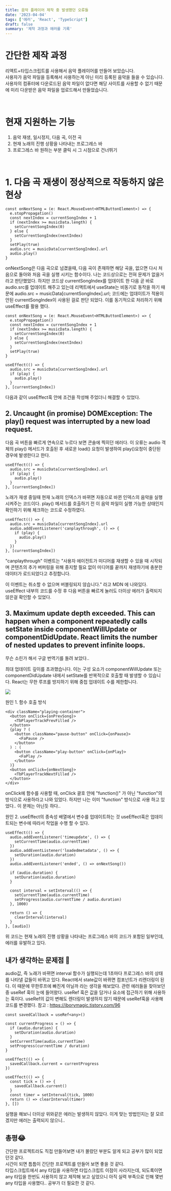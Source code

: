 ```yaml
---
title: 음악 플레이어 제작 중 발생했던 오류들
date: '2023-04-04'
tags: ['에러', 'React', 'TypeScript']
draft: false
summary: '제작 과정과 에러를 기록'
---
```


# 간단한 제작 과정

리액트+타입스크립트를 사용해서 음악 플레이어를 만들어 보았습니다. <br />
사용자가 음악 파일을 등록해서 사용하는게 아닌 미리 등록된 음악을 들을 수 있습니다. 사용자의 컴퓨터에 다운로드된 음악 파일이
없다면 해당 사이트를 사용할 수 없기 때문에 미리 다운받은 음악 파일을 업로드해서 만들었습니다. <br />

<br />

# 현재 지원하는 기능

1. 음악 재생, 일시정지, 다음 곡, 이전 곡
2. 현재 노래의 진행 상황을 나타내는 프로그레스 바
3. 프로그레스 바 원하는 부분 클릭 시 그 시점으로 건너뛰기

<br />

# 1. 다음 곡 재생이 정상적으로 작동하지 않은 현상

```tsx
const onNextSong = (e: React.MouseEvent<HTMLButtonElement>) => {
  e.stopPropagation()
  const nextIndex = currentSongIndex + 1
  if (nextIndex >= musicData.length) {
    setCurrentSongIndex(0)
  } else {
    setCurrentSongIndex(nextIndex)
  }
  setPlay(true)
  audio.src = musicData[currentSongIndex].url
  audio.play()
}
```

onNextSong은 다음 곡으로 넘겼을때, 다음 곡이 존재하면 해당 곡을, 없으면
다시 처음으로 돌아와 처음 곡을 실행 시키는 함수이다. 나는 코드상으로는 전혀 문제가 없을거라고 판단했었다.
하지만 코드상 currentSongIndex를 업데이트 한 다음 곧 바로 audio.src를 업데이트 해주고 있는데 리액트에서 useState는
비동기로 동작을 하기 때문에 audio.src = musicData[currentSongIndex].url; 코드에는 업데이트가 적용이 안된
currentSongIndex이 사용된 걸로 판단 되었다. 이를 동기적으로 처리하기 위해 useEffect를 활용 했다.

```tsx
const onNextSong = (e: React.MouseEvent<HTMLButtonElement>) => {
  e.stopPropagation()
  const nextIndex = currentSongIndex + 1
  if (nextIndex >= musicData.length) {
    setCurrentSongIndex(0)
  } else {
    setCurrentSongIndex(nextIndex)
  }
  setPlay(true)
}

useEffect(() => {
  audio.src = musicData[currentSongIndex].url
  if (play) {
    audio.play()
  }
}, [currentSongIndex])
```

다음과 같이 useEffect훅 안에 조건을 작성해 주었더니 해결할 수 있었다.

## 2. Uncaught (in promise) DOMException: The play() request was interrupted by a new load request.

다음 곡 버튼을 빠르게 연속으로 누르다 보면 콘솔에 찍히던 에러다. 이 오류는 audio 객체의 play() 메서드가
호출된 후 새로운 load() 요청이 발생하여 play()요청이 중단된 경우에 발생한다고 한다.

```tsx
useEffect(() => {
  audio.src = musicData[currentSongIndex].url
  if (play) {
    audio.play()
  }
}, [currentSongIndex])
```

노래가 재생 중일때 현재 노래의 인덱스가 바뀌면 자동으로 바뀐 인덱스의 음악을 실행 시켜주는 코드이다.
play() 메서드를 호출하기 전 이 음악 파일이 실행 가능한 상태인지 확인하기 위해 체크하는 코드로 수정하였다.

```tsx
useEffect(() => {
  audio.src = musicData[currentSongIndex].url
  audio.addEventListener('canplaythrough', () => {
    if (play) {
      audio.play()
    }
  })
}, [currentSongIndex])
```

"canplaythrough" 이벤트는 "사용자 에이전트가 미디어를 재생할 수 있을 때 시작되며 콘텐츠의 추가 버퍼링을 위해 중지할 필요 없이 미디어를 끝까지 재생하기에 충분한 데이터가 로드되었다고 추정합니다.

이 이벤트는 취소할 수 없으며 버블링되지 않습니다." 라고 MDN 에 나와있다.
useEffect 내부의 코드를 수정 후 다음 버튼을 빠르게 눌러도 더이상 에러가 출력되지 않은걸 확인할 수 있었다.

## 3. Maximum update depth exceeded. This can happen when a component repeatedly calls setState inside componentWillUpdate or componentDidUpdate. React limits the number of nested updates to prevent infinite loops.

무슨 소린가 해서 구글 번역기를 돌려 보았다..

최대 업데이트 깊이를 초과했습니다. 이는 구성 요소가 componentWillUpdate 또는 componentDidUpdate 내에서 setState를 반복적으로 호출할 때 발생할 수 있습니다. React는 무한 루프를 방지하기 위해 중첩 업데이트 수를 제한합니다.

![](/static/images/err.PNG)

원인 1. 함수 호출 방식

```tsx
<div className="playing-container">
  <button onClick={onPrevSong}>
    <TbPlayerTrackPrevFilled />
  </button>
  {play ? (
    <button className="pause-button" onClick={onPause}>
      <FaPause />
    </button>
  ) : (
    <button className="play-button" onClick={onPlay}>
      <FaPlay />
    </button>
  )}
  <button onClick={onNextSong}>
    <TbPlayerTrackNextFilled />
  </button>
</div>
```

onClick에 함수를 사용할 때, onClick 괄호 안에 "function()" 가 아닌 "function"의 방식으로 사용하라고 나와 있었다.
하지만 나는 이미 "function" 방식으로 사용 하고 있었다.. 이 문제는 아닌듯 하다..

원인 2. useEffect의 종속성 배열에서 변수를 업데이트하는 것
useEffect훅은 업데이트되는 변수에 따라서 작업을 수행 할 수 있다.

```tsx
useEffect(() => {
  audio.addEventListener('timeupdate', () => {
    setCurrentTime(audio.currentTime)
  })
  audio.addEventListener('loadedmetadata', () => {
    setDuration(audio.duration)
  })
  audio.addEventListener('ended', () => onNextSong())

  if (audio.duration) {
    setDuration(audio.duration)
  }

  const interval = setInterval(() => {
    setCurrentTime(audio.currentTime)
    setProgress(audio.currentTime / audio.duration)
  }, 1000)

  return () => {
    clearInterval(interval)
  }
}, [audio])
```

위 코드는 현재 노래의 진행 상황을 나타내는 프로그레스 바의 코드가 포함된 일부인데, 에러를 유발하고 있다.

## 내가 생각하는 문제점 🤔

audio값, 즉 노래가 바뀌면 interval 함수가 실행되는데 1초마다 프로그레스 바의 상태를 나타낼 값들이
바뀌고 있다. React에서 state값이 바뀌면 컴포넌트가 리렌더링이 된다. 이 때문에 무한루프에 빠진게 아닐까
라는 생각을 해보았다. 관련 에러들을 찾아보던 중 useRef 훅이 눈에 들어왔다. useRef 훅은 값을 담거나
요소에 접근하기 위해 사용하는 훅이다. useRef의 값이 변해도 렌더링이 발생하지 않기 때문에 useRef훅을 사용해
코드를 변경했다. <a>참고 : https://iborymagic.tistory.com/96</a>

```tsx
const savedCallback = useRef<any>()

const currentProgress = () => {
  if (audio.duration) {
    setDuration(audio.duration)
  }
  setCurrentTime(audio.currentTime)
  setProgress(currentTime / duration)
}

useEffect(() => {
  savedCallback.current = currentProgress
})

useEffect(() => {
  const tick = () => {
    savedCallback.current()
  }
  const timer = setInterval(tick, 1000)
  return () => clearInterval(timer)
}, [])
```

실행을 해보니 더이상 위와같은 에러는 발생하지 않았다. 이게 맞는 방법인지는 잘 모르겠지만 에러는 출력되지 않으니..

## 총평😂

간단한 프로젝트라도 직접 만들어보면 내가 몰랐던 부분도 알게 되고 공부가 많이 되었던것 같다. <br />
시간이 되면 틈틈이 간단한 프로젝트를 만들어 보면 좋을 것 같다. <br />
타입스크립트에서 any 타입을 사용하면 타입스크립트 이점이 사라지는데, 되도록이면 any 타입을 한번도 사용하지 않고
제작해 보고 싶었으니 아직 실력 부족으로 인해 몇번 any 타입을 사용했다.. 공부가 더 필요한 것 같다.

